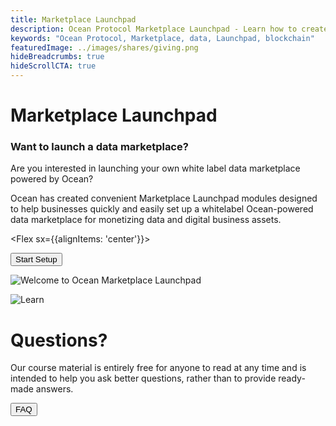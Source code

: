 ```yaml
---
title: Marketplace Launchpad
description: Ocean Protocol Marketplace Launchpad - Learn how to create your own blockchain-based data marketplace
keywords: "Ocean Protocol, Marketplace, data, Launchpad, blockchain"
featuredImage: ../images/shares/giving.png
hideBreadcrumbs: true
hideScrollCTA: true
---
```


<InfoBlock>

<Box>

# Marketplace Launchpad

### Want to launch a data marketplace?

Are you interested in launching your own white label data marketplace powered by Ocean?

Ocean has created convenient Marketplace Launchpad modules designed to help businesses quickly and easily set up a whitelabel Ocean-powered data marketplace for monetizing data and digital business assets.

<Flex sx={{alignItems: 'center'}}>
  
  <Button to='/setup/' inline>
    Start Setup
  </Button>

</Flex>

</Box>

![Welcome to Ocean Marketplace Launchpad](/images/creatures/mantaray/mantaray-full-light.svg)

</InfoBlock>

<InfoBlock>

![Learn](/images/creatures/jellyfish/jellyfish-full-light.svg)

<Box>

# Questions?

Our course material is entirely free for anyone to read at any time and is intended to help you ask better questions, rather than to provide ready-made answers.

<Button to="/setup/faq/">FAQ</Button>

</Box>

</InfoBlock>
